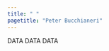 ```yaml
---
title: " "
pagetitle: "Peter Bucchianeri"
---
```


<link rel="stylesheet" href="styles.css" type="text/css">

DATA DATA DATA


<!-- Import Dataverse Widget -- Doesn't show correctly in Post-Build Preview -->
<script src="https://dataverse.harvard.edu/resources/js/widgets.js?alias=peterbucchianeri&amp;dvUrl=https://dataverse.harvard.edu&amp;widgetScope=peterbucchianeri&amp;widget=iframe&amp;heightPx=500"></script>

<!-- Original Code via Dataverse
<script src="https://dataverse.harvard.edu/resources/js/widgets.js?alias=peterbucchianeri&amp;dvUrl=https://dataverse.harvard.edu&amp;widgetScope=peterbucchianeri&amp;widget=iframe&amp;heightPx=500"></script>
-->